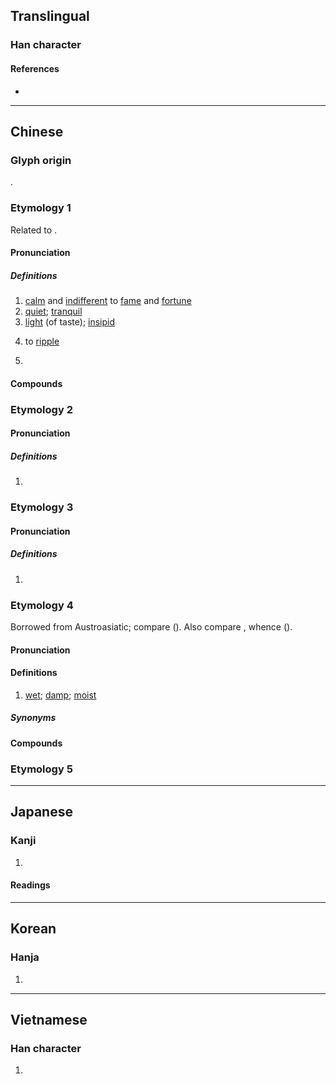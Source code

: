{{also|淡}}
{{character info/new}}
==Translingual==

===Han character===
{{Han char|rn=85|rad=水|as=13|sn=16|four=37161|canj=ENCR|ids=⿰氵詹}}

====References====
* {{Han ref|kx=0653.360|dkj=18421|dj=1064.010|hdz=31762.010|uh=6FB9|ud=28601|bh=BF46|bd=48966}}

----

==Chinese==

===Glyph origin===
{{Han etym}}
{{Han compound|氵|alt1=水|詹|ls=psc|c1=s|c2=p}}.

===Etymology 1===
{{zh-forms}}
Related to {{och-l|淡}}.

====Pronunciation====
{{zh-pron
|m=dàn
|c=daam6,taam5
|h=pfs=
|md=
|mn=xm,zz,tw:tām/qz:tǎm
|mn-t=dan6
|w=
|mc=2+3
|oc=1,2+3
|cat=a
}}

=====Definitions=====
{{zh-hanzi}}

# [[calm]] and [[indifferent]] to [[fame]] and [[fortune]]
# [[quiet]]; [[tranquil]]
# [[light]] (of taste); [[insipid]]
# {{lb|zh|of water}} to [[ripple]]
# {{surname|lang=zh}}

====Compounds====
{{zh-der|恬澹|慘澹|慘澹經營|暗澹|清澹|澄澹精致|澹彩|澹泊|澹泊寡欲|澹泊明志|澹淡|澹淡經營|澹澉|澹澹|澹然|澹蕩|澹話}}

===Etymology 2===

====Pronunciation====
{{zh-pron
|m=tán
|c=taam4
|mn=tâm
|mn-t=tam5
|mc=1
|oc=n,1
|cat=pn
}}

=====Definitions=====
{{zh-hanzi}}

# {{zh-only|澹臺|a [[surname]]}}

===Etymology 3===

====Pronunciation====
{{zh-pron
|m=dān
|cat=pn
}}

=====Definitions=====
{{zh-hanzi}}

# {{zh-only|澹林}}

===Etymology 4===
{{zh-forms|alt=霑,淫}}
Borrowed from Austroasiatic; compare {{cog|vi|đầm||swamp; to be soaking; be sopping wet}} ({{zh-ref|Norman and Mei, 1976}}). Also compare {{cog|tai-pro|*domᴬ||wet}}, whence {{cog|za|dumz||wet; soaked}} ({{zh-ref|Yue-Hashimoto, 1976}}).

====Pronunciation====
{{zh-pron
|mn=tâm
|mn-t=dam5
|cat=a
}}

====Definitions====
{{zh-hanzi}}

# {{lb|zh|dialectal Min Dong|Min Nan}} [[wet]]; [[damp]]; [[moist]]

=====Synonyms=====
{{zh-dial|濕}}

====Compounds====
{{zh-der|澹漉漉|澹糊糊|澹濕|澹耳}}

===Etymology 5===
{{zh-see|贍|v}}

----

==Japanese==

===Kanji===
{{ja-kanji|grade=|rs=水13}}

# {{defn|lang=ja|sort=水13}}

====Readings====
{{ja-readings
|goon=だん, ぜん
|kanon=たん, せん
|kun=あわ-い
}}

----

==Korean==

===Hanja===
{{ko-hanja|hangeul=[[담]], [[섬]]|eumhun=|rv=dam, seom|mr=tam, sŏm|y=tam, sem}}

# {{defn|lang=ko|sort=水13}}

----

==Vietnamese==

===Han character===
{{vi-hantu|[[đạm]]|rs=水13}}

# {{defn|lang=vi|sort=水13}}